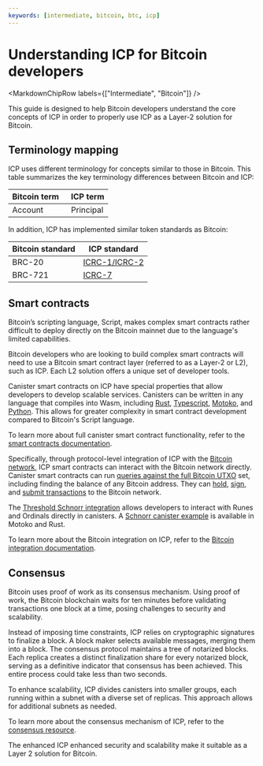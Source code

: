 ```yaml
---
keywords: [intermediate, bitcoin, btc, icp]
---
```


# Understanding ICP for Bitcoin developers

<MarkdownChipRow labels={["Intermediate", "Bitcoin"]} />

This guide is designed to help Bitcoin developers understand the core concepts of ICP in order to properly use ICP as a Layer-2 solution for Bitcoin.

## Terminology mapping

ICP uses different terminology for concepts similar to those in Bitcoin. This table summarizes the key terminology differences between Bitcoin and ICP:

|Bitcoin term   | ICP term |
|---------------|----------|
| Account       | Principal|

In addition, ICP has implemented similar token standards as Bitcoin:

| Bitcoin standard | ICP standard |
|------------------|--------------|
| BRC-20           | [ICRC-1/ICRC-2](../../../../references/icrc1-standard) |
| BRC-721          | [ICRC-7](https://github.com/dfinity/ICRC/blob/icrc7-wg-draft/ICRCs/ICRC-7/ICRC-7.md)|

## Smart contracts

Bitcoin’s scripting language, Script, makes complex smart contracts rather difficult to deploy directly on the Bitcoin mainnet due to the language's limited capabilities.

Bitcoin developers who are looking to build complex smart contracts will need to use a Bitcoin smart contract layer (referred to as a Layer-2 or L2), such as ICP. Each L2 solution offers a unique set of developer tools.

Canister smart contracts on ICP have special properties that allow developers to develop scalable services. Canisters can be written in any language that compiles into Wasm, including [Rust](/docs/building-apps/developer-tools/cdks/rust/intro-to-rust), [Typescript](https://demergent-labs.github.io/azle/), [Motoko](/docs/motoko/main/getting-started/motoko-introduction), and [Python](https://demergent-labs.github.io/kybra/). This allows for greater complexity in smart contract development compared to Bitcoin's Script language.

To learn more about full canister smart contract functionality, refer to the [smart contracts documentation](/docs/building-apps/essentials/canisters).

Specifically, through protocol-level integration of ICP with the [Bitcoin network](/docs/building-apps/chain-fusion/bitcoin/overview), ICP smart contracts can interact with the Bitcoin network directly. Canister smart contracts can run [queries against the full Bitcoin UTXO](/docs/building-apps/chain-fusion/bitcoin/using-btc/read-state) set, including finding the balance of any Bitcoin address. They can [hold](/docs/building-apps/chain-fusion/bitcoin/using-btc/generate-addresses), [sign](/docs/building-apps/chain-fusion/bitcoin/using-btc/sign-transactions), and [submit transactions](/docs/building-apps/chain-fusion/bitcoin/using-btc/submit-transactions) to the Bitcoin network.

The [Threshold Schnorr integration](/docs/building-apps/network-features/signatures/t-schnorr) allows developers to interact with Runes and Ordinals directly in canisters. A [Schnorr canister example](https://github.com/dfinity/examples/tree/master/motoko/threshold-schnorr) is available in Motoko and Rust.

To learn more about the Bitcoin integration on ICP, refer to the [Bitcoin integration documentation](/docs/building-apps/chain-fusion/bitcoin/overview).

## Consensus
Bitcoin uses proof of work as its consensus mechanism. Using proof of work, the Bitcoin blockchain waits for ten minutes before validating transactions one block at a time, posing challenges to security and scalability.

Instead of imposing time constraints, ICP relies on cryptographic signatures to finalize a block. A block maker selects available messages, merging them into a block. The consensus protocol maintains a tree of notarized blocks. Each replica creates a distinct finalization share for every notarized block, serving as a definitive indicator that consensus has been achieved. This entire process could take less than two seconds.

To enhance scalability, ICP divides canisters into smaller groups, each running within a subnet with a diverse set of replicas. This approach allows for additional subnets as needed.

To learn more about the consensus mechanism of ICP, refer to the [consensus resource](https://internetcomputer.org/how-it-works/consensus).

The enhanced ICP enhanced security and scalability make it suitable as a Layer 2 solution for Bitcoin.
